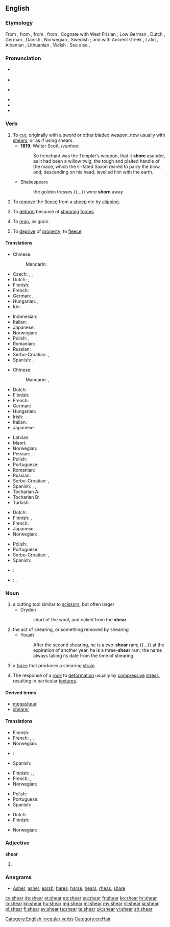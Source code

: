 ==English==
{{wikipedia}}

===Etymology===
From {{etyl|enm|en}} {{term|sheren|lang=enm}}, from {{etyl|ang|en}} {{term|scieran|lang=ang}}, from {{etyl|gem-pro|en}} {{term/t|gem-pro|*skeraną}}, from {{etyl|ine-pro|en}} {{term/t|ine-pro|*(s)ker-||to cut}}. Cognate with West Frisian {{term|skeare|lang=fy}}, Low German {{term|scheren|lang=nds}}, Dutch {{term|scheren|lang=nl}}, German {{term|scheren|lang=de}}, Danish {{term|skære|lang=da}}, Norwegian {{term|skjære|lang=no}}, Swedish {{term|skära|lang=sv}}; and {{qualifier|from Indo-European}} with Ancient Greek {{term|κείρω||I cut off|tr=keirō|lang=grc|sc=polytonic}}, Latin {{term|caro||flesh|lang=la}}, Albanian {{term|harr||to cut, to mow|lang=sq}}, Lithuanian {{term|skìrti||separate|lang=lt}}, Welsh {{term|ysgar||separate|lang=cy}}. See also {{l/en|sharp}}.

===Pronunciation===
* {{a|UK}} {{IPA|/ʃɪə(ɹ)/}}
* {{rhymes|ɪə(ɹ)}}
* {{a|US}} {{IPA|/ʃiɹ/}}
* {{rhymes|iɹ}}
* {{audio|en-us-sheer.ogg|Audio (US)}}
* {{homophones|lang=en|sheer}}

===Verb===
{{en-verb|shears|shearing|'''[[sheared]]''' ''or'' '''[[shore]]'''|'''[[shorn]] '''or''' [[sheared]]'''}}

# To [[cut]], originally with a sword or other bladed weapon, now usually with [[shears]], or as if using shears.
#* '''1819''', Walter Scott, ''Ivanhoe'':
#*: So trenchant was the Templar’s weapon, that it '''shore''' asunder, as it had been a willow twig, the tough and plaited handle of the mace, which the ill-fated Saxon reared to parry the blow, and, descending on his head, levelled him with the earth.
#* Shakespeare
#*: the golden tresses {{...}} were '''shorn''' away
# To [[remove]] the [[fleece]] from a [[sheep]] etc by [[clipping]].
# {{context|physics|lang=en}} To [[deform]] because of [[shearing]] [[force]]s.
# {{context|Scotland|lang=en}} To [[reap]], as grain.
#: {{rfquotek|Jamieson}}
# {{context|figurative|lang=en}} To [[deprive]] of [[property]]; to [[fleece]].

====Translations====
{{trans-top|to cut}}
* Chinese:
*: Mandarin: {{t+|cmn|切|tr=qiè|sc=Hani}}
* Czech: {{t+|cs|stříhat}}, {{t|cs|ostříhat}}, {{t|cs|ustřihnout}}
* Dutch: {{t+|nl|afsnijden}}, {{t+|nl|knippen}}
* Finnish: {{t|fi|viiltää}}
* French: {{t+|fr|couper}}
* German: {{t+|de|abschneiden}}, {{t+|de|schneiden}}
* Hungarian: {{t+|hu|vág}}, {{t+|hu|levág}}
* Ido: {{t+|io|cizagar}}
{{trans-mid}}
* Indonesian: {{t+|id|memotong}}
* Italian: {{t+|it|tagliare}}
* Japanese: {{t+|ja|切る|tr=きる, kiru}}
* Norwegian: {{t+|no|klippe}}
* Polish: {{t+|pl|ciąć}}, {{t+|pl|ścinać}}
* Romanian: {{t|ro|tunde}}
* Russian: {{t+|ru|резать|tr=rézatʹ|sc=Cyrl}}
* Serbo-Croatian: {{t|sh|исећи|sc=Cyrl}}, {{t|sh|iseći}}
* Spanish: {{t|es|cizallar}}, {{t+|es|cortar}}
{{trans-bottom}}

{{trans-top|to remove the fleece from a sheep}}
* Chinese:
*: Mandarin: {{t+|cmn|剪斷|sc=Hani}}, {{t|cmn|剪断|tr=jiǎnduàn|sc=Hani}}
* Dutch: {{t+|nl|scheren}}
* Finnish: {{t+|fi|keritä}}
* French: {{t+|fr|tondre}}
* German: {{t+|de|scheren}}
* Hungarian: {{t+|hu|megnyír}}
* Irish: {{t|ga|lom}}
* Italian: {{t+|it|tosare}}
* Japanese: {{t+|ja|刈る|tr=かる, karu}}
{{trans-mid}}
* Latvian: {{t|lv|cirpt}}
* Maori: {{t|mi|kutikuti}}
* Norwegian: {{t+|no|klippe}}
* Persian: {{t+|fa|کوتاه کردن|tr=kutâh kardan}}
* Polish: {{t|pl|strzyc}}
* Portuguese: {{t+|pt|tosar}}
* Romanian: {{t|ro|tunde}}
* Russian: {{t+|ru|стричь|tr=stričʹ}}
* Serbo-Croatian: {{t|sh|стригати|sc=Cyrl}}, {{t|sh|strigati}}
* Spanish: {{t+|es|esquilar}}, {{t|es|tonsurar}}, {{t+|es|tundir}}
* Tocharian A: {{t|xto|wärk-}}
* Tocharian B: {{t|txb|wārk-}}
* Turkish: {{t+|tr|kırkmak}}
{{trans-bottom}}

{{trans-top|to deform because of shearing forces}}
* Dutch: {{t|nl|afschuiven}}
* Finnish: {{t+|fi|leikata}}, {{t|fi|leikkautua}}
* French: {{t+|fr|cisailler}}
* Japanese {{t|ja|剪断|tr=せんだんする, sendan suru|alt=剪断する}}
* Norwegian: {{t+|no|klippe}}
{{trans-mid}}
* Polish: {{t+|pl|ścinać}}
* Portuguese: {{t|pt|cisalhar}}
* Serbo-Croatian: {{t|sh|извити|sc=Cyrl}}, {{t|sh|izviti}}
* Spanish: {{t|es|distorcionar}}
{{trans-bottom}}

{{checktrans-top}}
* {{ttbc|it}}: {{t+|it|spezzare}}
{{trans-mid}}
* {{ttbc|ko}}: {{t+|ko|썰다|tr=sseolda|sc=Kore}}, {{t+|ko|자르다|tr=jareuda|sc=Kore}}
{{trans-bottom}}

===Noun===
{{en-noun}}

# a cutting tool similar to [[scissors]], but often larger
#* Dryden
#*: short of the wool, and naked from the '''shear'''
# the act of shearing, or something removed by shearing
#* Youatt
#*: After the second shearing, he is a two-'''shear''' ram; {{...}} at the expiration of another year, he is a three-'''shear''' ram; the name always taking its date from the time of shearing.
# {{context|physics|lang=en}} a [[force]] that produces a shearing [[strain]]
# {{context|geology|lang=en}} The response of a [[rock]] to [[deformation]] usually by [[compressive]] [[stress]], resulting in particular [[texture]]s.

====Derived terms====
* [[megashear]]
* [[shearer]]

====Translations====
{{trans-top|a cutting tool similar to scissors}}
* Finnish: {{t|fi|keritsimet|p}}
* French: {{t+|fr|cisailles|f-p}}, {{t+|fr|cisaille|f}}, {{t+|fr|tondeuse|f}}
* Norwegian: {{t|no|bøylesaks|c}}
{{trans-mid}}
* {{ttbc|pt}}: {{t|pt|[[tesoura]] [[para]] [[poda]]}}
* Spanish: {{t|es|cizalla|f}}
{{trans-bottom}}

{{trans-top|the act of shearing, or something removed by shearing}}
* Finnish: {{t+|fi|leikkaus}}, {{t+|fi|leike}}, {{t|fi|leikkuu}}
* French: {{t+|fr|tonte|f}}, {{t+|fr|tondaison|f}}
* Norwegian: {{t|no|klipp|m}}
{{trans-mid}}
* Polish: {{t|pl|ścinanie|n}}
* Portuguese: {{t+|pt|poda}}
* Spanish: {{t|es|cizallado}}
{{trans-bottom}}

{{trans-top|a force that produces a shearing strain}}
* Dutch: {{t|nl|afschuifkracht|m}}
* Finnish: {{t|fi|leikkausvoima}}
{{trans-mid}}
* Norwegian: {{t|no|klipp|n}}
{{trans-bottom}}

===Adjective===
'''shear'''

# {{misspelling of|sheer}}

===Anagrams===
* [[Asher#English|Asher]], [[asher#English|asher]], [[earsh#English|earsh]], [[hares#English|hares]], [[harse#English|harse]], [[hears#English|hears]], [[rheas#English|rheas]], [[share#English|share]]

[[Category:English irregular verbs]]
[[Category:en:Hair]]

[[cy:shear]]
[[de:shear]]
[[et:shear]]
[[eo:shear]]
[[eu:shear]]
[[fr:shear]]
[[ko:shear]]
[[hr:shear]]
[[io:shear]]
[[kn:shear]]
[[hu:shear]]
[[mg:shear]]
[[ml:shear]]
[[my:shear]]
[[nl:shear]]
[[ja:shear]]
[[pl:shear]]
[[fi:shear]]
[[sv:shear]]
[[ta:shear]]
[[te:shear]]
[[uk:shear]]
[[vi:shear]]
[[zh:shear]]